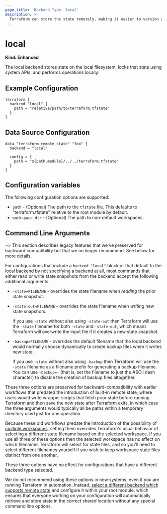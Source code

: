 ```yaml
---
page_title: 'Backend Type: local'
description: >-
  Terraform can store the state remotely, making it easier to version and work with in a team.
---
```


# local

**Kind: Enhanced**

The local backend stores state on the local filesystem, locks that
state using system APIs, and performs operations locally.

## Example Configuration

```hcl
terraform {
  backend "local" {
    path = "relative/path/to/terraform.tfstate"
  }
}
```

## Data Source Configuration

```hcl
data "terraform_remote_state" "foo" {
  backend = "local"

  config = {
    path = "${path.module}/../../terraform.tfstate"
  }
}
```

## Configuration variables

The following configuration options are supported:

- `path` - (Optional) The path to the `tfstate` file. This defaults to
  "terraform.tfstate" relative to the root module by default.
- `workspace_dir` - (Optional) The path to non-default workspaces.

## Command Line Arguments

~> This section describes legacy features that we've preserved for backward
compatibility but that we no longer recommend. See below for more details.

For configurations that include a `backend "local"` block or that default to
the local backend by not specifying a backend at all, most commands that either
read or write state snapshots from the backend accept the following
additional arguments:

- `-state=FILENAME` - overrides the state filename when _reading_ the prior
  state snapshot.
- `-state-out=FILENAME` - overrides the state filename when _writing_ new state
  snapshots.

  If you use `-state` without also using `-state-out` then Terraform will
  use the `-state` filename for both `-state` and `-state-out`, which means
  Terraform will overwrite the input file if it creates a new state snapshot.

- `-backup=FILENAME` - overrides the default filename that the local backend
  would normally choose dynamically to create backup files when it writes new
  state.

  If you use `-state` without also using `-backup` then Terraform will use
  the `-state` filename as a filename prefix for generating a backup filename.
  You can use `-backup=-` (that is, set the filename to just the ASCII
  dash character) to disable the creation of backup files altogether.

These three options are preserved for backward-compatibility with earlier
workflows that predated the introduction of built-in remote state, where
users would write wrapper scripts that fetch prior state before running
Terraform and then save the new state after Terraform exits, in which case
the three arguments would typically all be paths within a temporary
directory used just for one operation.

Because these old workflows predate the introduction of the possibility of
[multiple workspaces](/language/state/workspaces), setting them
overrides Terraform's usual behavior of selecting a different state filename
based on the selected workspace. If you use all three of these options then
the selected workspace has no effect on which filenames Terraform will select
for state files, and so you'll need to select different filenames yourself if
you wish to keep workspace state files distinct from one another.

These three options have no effect for configurations that have a different
backend type selected.

We do not recommend using these options in new systems, even if you are running
Terraform in automation. Instead,
[select a different backend which supports remote state](/language/settings/backends/enhanced/) and configure it
within your root module, which ensures that everyone working on your
configuration will automatically retrieve and store state in the correct shared
location without any special command line options.
